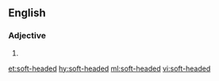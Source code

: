 ==English==

===Adjective===
{{en-adj}}

# {{alternative spelling of|softheaded}}

[[et:soft-headed]]
[[hy:soft-headed]]
[[ml:soft-headed]]
[[vi:soft-headed]]